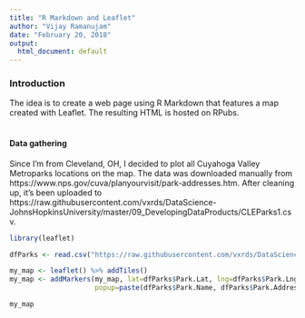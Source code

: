 ```yaml
---
title: "R Markdown and Leaflet"
author: "Vijay Ramanujam"
date: "February 20, 2018"
output:
  html_document: default
---
```


### Introduction
The idea is to create a web page using R Markdown that features a map created with Leaflet. The resulting HTML is hosted on RPubs.<br/><br/>

#### Data gathering
Since I'm from Cleveland, OH, I decided to plot all Cuyahoga Valley Metroparks locations on the map. The data was downloaded manually from https://www.nps.gov/cuva/planyourvisit/park-addresses.htm. After cleaning up, it's been uploaded to https://raw.githubusercontent.com/vxrds/DataScience-JohnsHopkinsUniversity/master/09_DevelopingDataProducts/CLEParks1.csv.

```r
library(leaflet)

dfParks <- read.csv("https://raw.githubusercontent.com/vxrds/DataScience-JohnsHopkinsUniversity/master/09_DevelopingDataProducts/CLEParks1.csv")

my_map <- leaflet() %>% addTiles()
my_map <- addMarkers(my_map, lat=dfParks$Park.Lat, lng=dfParks$Park.Lng, 
                     popup=paste(dfParks$Park.Name, dfParks$Park.Address))

my_map
```